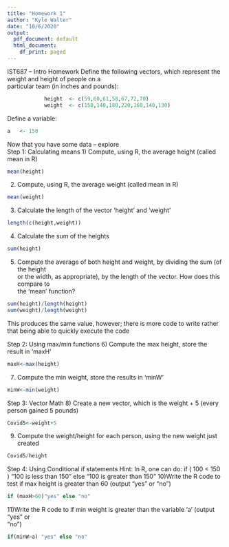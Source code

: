 ---
title: "Homework 1"
author: "Kyle Walter"
date: "10/6/2020"
output:
  pdf_document: default
  html_document:
    df_print: paged
---
IST687	– Intro Homework
Define	the	following	vectors,	which	represent	the	weight	and	height	of	people	on	a	
particular	team	(in	inches	and	pounds):
```{r}

			height	<- c(59,60,61,58,67,72,70)
			weight	<- c(150,140,180,220,160,140,130)
```

Define	a	variable:

```{r}
a	<- 150
```

Now	that	you	have	some	data	– explore	
Step	1:	Calculating	means
1) Compute,	using	R,	the	average	height	(called	mean	in	R)
```{r}
mean(height)
```

2) Compute,	using	R,	the	average	weight	(called	mean	in	R)
```{r}
mean(weight)
```

3) Calculate	the	length	of	the	vector	‘height’	and	‘weight’
```{r}
length(c(height,weight))
```

4) Calculate	the	sum	of	the	heights
```{r}
sum(height)
```

5) Compute	the	average of	both	height	and	weight,	by	dividing	the	sum (of	the	height	
or	the	width,	as	appropriate),	by	the	length	of	the	vector.	How	does	this	compare	to	
the	‘mean’	function?
```{r}
sum(height)/length(height)
sum(weight)/length(weight)
```
This produces the same value, however; there is more code to write rather that being able to quickly execute the code

Step	2:	Using	max/min	functions
6) Compute	the	max	height,	store	the	result	in	‘maxH’
```{r}
maxH<-max(height)
```

7) Compute	the	min	weight,	store	the	results	in	‘minW’
```{r}
minW<-min(weight)
```

Step	3:	Vector	Math
8) Create	a	new	vector,	which	is	the	weight	+	5	(every	person	gained	5	pounds)
```{r}
Covid5<-weight+5
```

9) Compute	the	weight/height	for	each	person,	using	the	new	weight	just created
```{r}
Covid5/height
```

Step	4:	Using	Conditional	if	statements
Hint:	In	R,	one	can	do:
if		(	100	<	150	)	"100	is	less	than	150"	else	"100	is	greater	than	150"
10)Write	the	R	code	to	test	if	max	height is	greater	than	60	(output	“yes”	or	“no”)
```{r}
if (maxH>60)"yes" else "no"
```

11)Write	the	R	code	to	if	min	weight is	greater	than	the	variable	‘a’	(output	“yes”	or	
“no”)
```{r}
if(minW>a) "yes" else "no"
```

